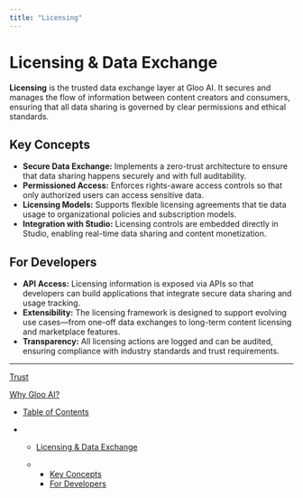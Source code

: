 ```yaml
---
title: "Licensing"
---
```


# Licensing & Data Exchange

**Licensing** is the trusted data exchange layer at Gloo AI. It secures and manages the flow of information between content creators and consumers, ensuring that all data sharing is governed by clear permissions and ethical standards.

## Key Concepts

* **Secure Data Exchange:** Implements a zero-trust architecture to ensure that data sharing happens securely and with full auditability.
* **Permissioned Access:** Enforces rights-aware access controls so that only authorized users can access sensitive data.
* **Licensing Models:** Supports flexible licensing agreements that tie data usage to organizational policies and subscription models.
* **Integration with Studio:** Licensing controls are embedded directly in Studio, enabling real-time data sharing and content monetization.

## For Developers

* **API Access:** Licensing information is exposed via APIs so that developers can build applications that integrate secure data sharing and usage tracking.
* **Extensibility:** The licensing framework is designed to support evolving use cases—from one-off data exchanges to long-term content licensing and marketplace features.
* **Transparency:** All licensing actions are logged and can be audited, ensuring compliance with industry standards and trust requirements.

***

[Trust](/docs/trust)

[Why Gloo AI?](/docs/why-gloo-ai)

* [Table of Contents](#)

* * [Licensing & Data Exchange](#licensing--data-exchange)

  * * [Key Concepts](#key-concepts)
    * [For Developers](#for-developers)
